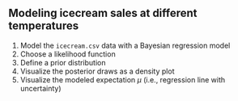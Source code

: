 ## Modeling icecream sales at different temperatures

#. Model the `icecream.csv` data with a Bayesian regression model
#. Choose a likelihood function
#. Define a prior distribution
#. Visualize the posterior draws as a density plot
#. Visualize the modeled expectation $\mu$ (i.e., regression line with uncertainty)
